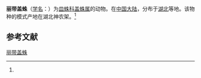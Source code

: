 {{Speciesbox
| name = 丽带盖蛛
| status = 
| status_system = 
| image = 
| genus = Neriene
| species = calozonata
| authority = (Chen et Zhu, 1989)<ref name='id13316'>{{cite web| url =http://www.bioinfo.cn/db05/BjdwSpecies.php?action=view&id=13316| title =丽带盖蛛| work =《中国动物物种编目数据库》| publisher =中国科学院微生物研究所| author =中国科学院动物研究所| accessdate =2009-04-28| deadurl =yes| archiveurl =https://web.archive.org/web/20160305101534/http://www.bioinfo.cn/db05/BjdwSpecies.php?action=view&id=13316| archivedate =2016-03-05}}</ref>
}}

'''丽带盖蛛'''（[[学名|学名]]：{{lang|la|''Neriene calozonata''}}）为[[皿蛛科|皿蛛科]][[盖蛛属|盖蛛属]]的动物。在[[中国大陆|中国大陆]]，分布于[[湖北|湖北]]等地。该物种的模式产地在湖北神农架。<ref name='id13316'/>

== 参考文献 ==
{{reflist}}

{{Wikispecies|Neriene calozonata}}
{{Taxonbar|from=Q2229635}}

[[Category:盖蛛属|丽带盖蛛]]


{{蜘蛛小作品}}